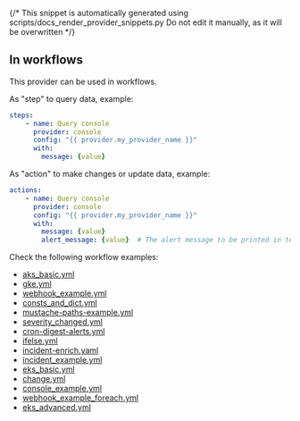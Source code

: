 {/* This snippet is automatically generated using scripts/docs_render_provider_snippets.py 
Do not edit it manually, as it will be overwritten */}

## In workflows

This provider can be used in workflows.


As "step" to query data, example:
```yaml
steps:
    - name: Query console
      provider: console
      config: "{{ provider.my_provider_name }}"
      with:
        message: {value}  
```


As "action" to make changes or update data, example:
```yaml
actions:
    - name: Query console
      provider: console
      config: "{{ provider.my_provider_name }}"
      with:
        message: {value}  
        alert_message: {value}  # The alert message to be printed in to the console
```




Check the following workflow examples:
- [aks_basic.yml](https://github.com/keephq/keep/blob/main/examples/workflows/aks_basic.yml)
- [gke.yml](https://github.com/keephq/keep/blob/main/examples/workflows/gke.yml)
- [webhook_example.yml](https://github.com/keephq/keep/blob/main/examples/workflows/webhook_example.yml)
- [consts_and_dict.yml](https://github.com/keephq/keep/blob/main/examples/workflows/consts_and_dict.yml)
- [mustache-paths-example.yml](https://github.com/keephq/keep/blob/main/examples/workflows/mustache-paths-example.yml)
- [severity_changed.yml](https://github.com/keephq/keep/blob/main/examples/workflows/severity_changed.yml)
- [cron-digest-alerts.yml](https://github.com/keephq/keep/blob/main/examples/workflows/cron-digest-alerts.yml)
- [ifelse.yml](https://github.com/keephq/keep/blob/main/examples/workflows/ifelse.yml)
- [incident-enrich.yaml](https://github.com/keephq/keep/blob/main/examples/workflows/incident-enrich.yaml)
- [incident_example.yml](https://github.com/keephq/keep/blob/main/examples/workflows/incident_example.yml)
- [eks_basic.yml](https://github.com/keephq/keep/blob/main/examples/workflows/eks_basic.yml)
- [change.yml](https://github.com/keephq/keep/blob/main/examples/workflows/change.yml)
- [console_example.yml](https://github.com/keephq/keep/blob/main/examples/workflows/console_example.yml)
- [webhook_example_foreach.yml](https://github.com/keephq/keep/blob/main/examples/workflows/webhook_example_foreach.yml)
- [eks_advanced.yml](https://github.com/keephq/keep/blob/main/examples/workflows/eks_advanced.yml)
